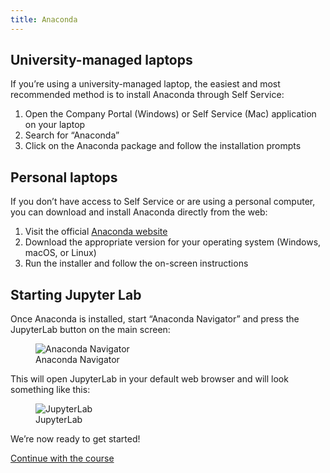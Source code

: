 ```yaml
---
title: Anaconda
---
```


## University-managed laptops

If you're using a university-managed laptop, the easiest and most recommended method is to install Anaconda through Self Service:

1. Open the Company Portal (Windows) or Self Service (Mac) application on your laptop
2. Search for "Anaconda"
3. Click on the Anaconda package and follow the installation prompts

## Personal laptops

If you don't have access to Self Service or are using a personal computer, you can download and install Anaconda directly from the web:

1. Visit the official [Anaconda website](https://www.anaconda.com/download/)
2. Download the appropriate version for your operating system (Windows, macOS, or Linux)
3. Run the installer and follow the on-screen instructions

## Starting Jupyter Lab

Once Anaconda is installed, start "Anaconda Navigator" and press the JupyterLab button on the main screen:

![Anaconda Navigator](../assets/navigator.png "Anaconda Navigator")

This will open JupyterLab in your default web browser and will look something like this:

![JupyterLab](../assets/jupyterlab.png "JupyterLab")

We're now ready to get started!

[Continue with the course](./020-hello-python.qmd){.btn .btn-primary}
